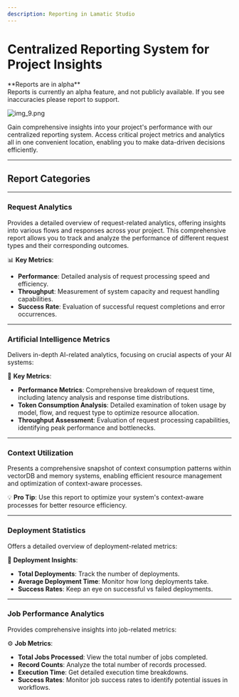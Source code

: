 ```yaml
---
description: Reporting in Lamatic Studio
---
```

# **Centralized Reporting System for Project Insights**

<Callout type="warning" emoji="🧪">
    **Reports are in alpha** <br/>
    Reports is currently an alpha feature, and not publicly available. If you see inaccuracies please report to support.

</Callout>

![img_9.png](./img_9.png)

Gain comprehensive insights into your project's performance with our centralized reporting system. Access critical project metrics and analytics all in one convenient location, enabling you to make data-driven decisions efficiently.

---

## **Report Categories**

---

### **Request Analytics**

Provides a detailed overview of request-related analytics, offering insights into various flows and responses across your project. This comprehensive report allows you to track and analyze the performance of different request types and their corresponding outcomes.

📊 **Key Metrics**:

- **Performance**: Detailed analysis of request processing speed and efficiency.
- **Throughput**: Measurement of system capacity and request handling capabilities.
- **Success Rate**: Evaluation of successful request completions and error occurrences.

---

### **Artificial Intelligence Metrics**

Delivers in-depth AI-related analytics, focusing on crucial aspects of your AI systems:

🤖 **Key Metrics**:

- **Performance Metrics**: Comprehensive breakdown of request time, including latency analysis and response time distributions.
- **Token Consumption Analysis**: Detailed examination of token usage by model, flow, and request type to optimize resource allocation.
- **Throughput Assessment**: Evaluation of request processing capabilities, identifying peak performance and bottlenecks.

---

### **Context Utilization**

Presents a comprehensive snapshot of context consumption patterns within vectorDB and memory systems, enabling efficient resource management and optimization of context-aware processes.

💡 **Pro Tip**: Use this report to optimize your system's context-aware processes for better resource efficiency.

---

### **Deployment Statistics**

Offers a detailed overview of deployment-related metrics:

🚀 **Deployment Insights**:

- **Total Deployments**: Track the number of deployments.
- **Average Deployment Time**: Monitor how long deployments take.
- **Success Rates**: Keep an eye on successful vs failed deployments.

---

### **Job Performance Analytics**

Provides comprehensive insights into job-related metrics:

⚙️ **Job Metrics**:

- **Total Jobs Processed**: View the total number of jobs completed.
- **Record Counts**: Analyze the total number of records processed.
- **Execution Time**: Get detailed execution time breakdowns.
- **Success Rates**: Monitor job success rates to identify potential issues in workflows.